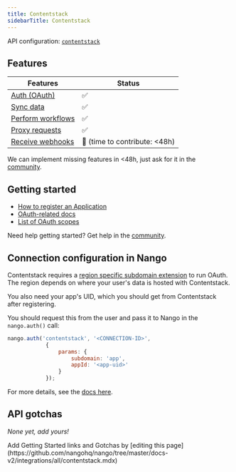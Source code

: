 ```yaml
---
title: Contentstack
sidebarTitle: Contentstack
---
```



<Overview />

API configuration: [`contentstack`](https://nango.dev/providers.yaml)

## Features

| Features | Status |
| - | - |
| [Auth (OAuth)](/guides/getting-started/authorize-an-api-from-your-app) | ✅ |
| [Sync data](/guides/getting-started/read-from-an-api) | ✅ |
| [Perform workflows](/guides/getting-started/write-to-an-api) | ✅ |
| [Proxy requests](/guides/proxy-requests-to-an-api) | ✅ |
| [Receive webhooks](/guides/receive-webhooks-from-an-api) | 🚫 (time to contribute: &lt;48h) |

<Tip>We can implement missing features in &lt;48h, just ask for it in the [community](https://nango.dev/slack).</Tip>

## Getting started

-   [How to register an Application](https://www.contentstack.com/docs/developers/developer-hub/contentstack-oauth/#configuring-contentstack-oauth)
-   [OAuth-related docs](https://www.contentstack.com/docs/developers/developer-hub/contentstack-oauth)
-   [List of OAuth scopes](https://www.contentstack.com/docs/developers/developer-hub/oauth-scopes/)

<Tip>Need help getting started? Get help in the [community](https://nango.dev/slack).</Tip>

## Connection configuration in Nango

Contentstack requires a [region specific subdomain extension](https://www.contentstack.com/docs/developers/developer-hub/contentstack-oauth/#construct-your-authorization-url) to run OAuth. The region depends on where your user's data is hosted with Contentstack.

You also need your app's UID, which you should get from Contentstack after registering.

You should request this from the user and pass it to Nango in the `nango.auth()` call:

```js
nango.auth('contentstack', '<CONNECTION-ID>',
            {
                params: {
                    subdomain: 'app',
                    appId: '<app-uid>'
                }
            });
```

For more details, see the [docs here](/guides/getting-started/authorize-an-api-from-your-app#apis-requiring-connection-specific-configuration-for-authorization).

## API gotchas

_None yet, add yours!_

<Note>
    Add Getting Started links and Gotchas by [editing this page](https://github.com/nangohq/nango/tree/master/docs-v2/integrations/all/contentstack.mdx)
</Note>
